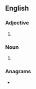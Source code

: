 ==English==

===Adjective===
{{head|en|adjective}}

# {{obsolete spelling of|en|dear}}

===Noun===
{{en-noun}}

# {{obsolete spelling of|en|dear}}

===Anagrams===
* {{anagrams|en|a=adeer|Reade|adree|areed|eared}}